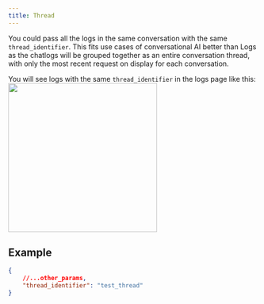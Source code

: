 ```yaml
---
title: Thread
---
```


You could pass all the logs in the same conversation with the same `thread_identifier`. This fits use cases of conversational AI better than Logs as the chatlogs will be grouped together as an entire conversation thread, with only the most recent request on display for each conversation.

You will see logs with the same `thread_identifier` in the logs page like this:
<img width="300" src="/images/requests-log/thread.png" />

## Example
```json
{
    //...other_params,
    "thread_identifier": "test_thread"
}
```
